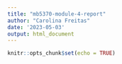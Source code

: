 ```yaml
---
title: "mb5370-module-4-report"
author: "Carolina Freitas"
date: '2023-05-03'
output: html_document
---
```


```r
knitr::opts_chunk$set(echo = TRUE)
```
